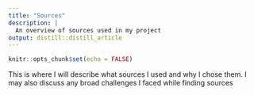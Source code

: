 ```yaml
---
title: "Sources"
description: |
  An overview of sources used in my project
output: distill::distill_article
---
```


```r
knitr::opts_chunk$set(echo = FALSE)
```

This is where I will describe what sources I used and why I chose them. I may also discuss any broad challenges I faced while finding sources




